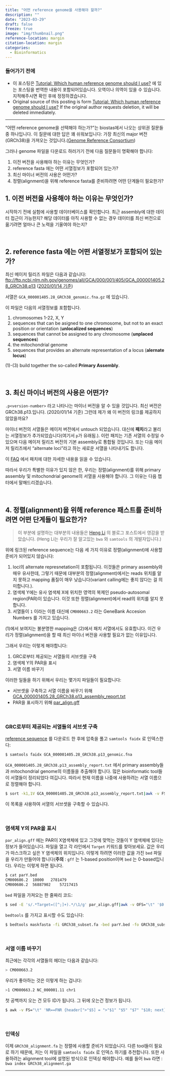 ```yaml
---
title: "어떤 reference genome을 사용해야 할까?"
description: ""
date: "2023-03-29"
draft: false
freeze: true
image: "img/thumbnail.png"
reference-location: margin
citation-location: margin
categories:
  - Bioinformatics
---
```




### 들어가기 전에

- 이 포스팅은 [Tutorial: Which human reference genome should I use?](https://www.biostars.org/p/342482/) 에 있는 포스팅을 번역한 내용이 포함되어있습니다. 오역이나 의역이 있을 수 있습니다. 지적해주시면 확인 후에 정정하겠습니다.
- Original source of this posting is form [Tutorial: Which human reference genome should I use?](https://www.biostars.org/p/342482/) If the original author requests deletion, it will be deleted immediately.

---

"어떤 reference genome을 선택해야 하는가?"는 biostas에서 나오는 상위권 질문들중 하나입니다. 이 질문에 대한 답은 꽤 쉬워보입니다: 가장 최신의 major 버전(GRCh38)을 가져오는 것입니다.([Genome Reference Consortium](https://www.ncbi.nlm.nih.gov/grc/human))

그러나 genome 파일을 다운로드 하러가기 전에 다음 질문들이 명확해야 합니다:

1. 이전 버전을 사용해야 하는 이유는 무엇인가?
2. reference fasta 에는 어떤 서열정보가 포함되어 있는가?
3. 최신 마이너 버전의 사용은 어떤가?
4. 정렬(alignment)을 위해 reference fasta를 준비하려면 어떤 단계들이 필요한가?

## 1. 이전 버전을 사용해야 하는 이유는 무엇인가?

시작하기 전에 실험에 사용할 데이터베이스를 확인합니다. 최근 assembly에 대한 데이터 접근이 가능한지? 해당 데이터를 아직 사용할 수 없는 경우 데이터를 최신 버전으로 옮기려면 얼마나 큰 노력을 기울여야 하는지?

<br/>

## 2. reference fasta 에는 어떤 서열정보가 포함되어 있는가?

최신 메이저 릴리즈 파일은 다음과 같습니다:
[ftp://ftp.ncbi.nlm.nih.gov/genomes/all/GCA/000/001/405/GCA_000001405.28_GRCh38.p13](ftp://ftp.ncbi.nlm.nih.gov/genomes/all/GCA/000/001/405/GCA_000001405.28_GRCh38.p13) (<u>2020/01/14 기준</u>)

서열은 `GCA_000001405.28_GRCh38_genomic.fna.gz` 에 있습니다.

이 파일은 다음의 서열정보를 포함합니다.

1. chromosomes 1-22, X, Y
2. sequences that can be asigned to one chromosome, but not to an exact position or orientation (**unlocalized sequences**)
3. sequences that cannot be assigned to any chromosome (**unplaced sequences**)
4. the mitochondrial genome
5. sequences that provides an alternate representation of a locus (**alernate locus**)

(1)-(3) build together the so-called **Primary Assembly**.

<br/>

## 3. 최신 마이너 버전의 사용은 어떤가?

`.p<version-number>` 라고 나타나는 마이너 버전을 알 수 있을 것입니다. 최신 버전은 GRCh38.p13.입니다. (2020/01/14 기준)  그런데 제가 왜 이 버전의 링크를 제공하지 않았을까요?

마이너 버전의 서열들은 메이저 버전에서 untouch 되었습니다. 대신에 **패치**라고 불리는 서열정보가 추가되었습니다(여기서 `p`가 유래됨.). 이런 패치는 기존 서열의 수정일 수 있으며 다음 메이저 릴리즈 버전의 기본 assembly로 통합될 것입니다. 또는 다음 메이저 릴리즈에서 "alternate loci"라고 하는 새로운 서열을 나타내기도 합니다.

이 [FAQ](https://www.ncbi.nlm.nih.gov/grc/help/patches) 에서 패치에 대한 자세한 내용을 읽을 수 있습니다.

따라서 우리가 특별한 이유가 있지 않은 한, 우리는 정렬(alignment)를 위해 primary assembly 및 mitochondrial genome의 서열을 사용해야 합니다. 그 이유는 다음 챕터에서 말해드리겠습니다.

<br/>

## 4. 정렬(alignment)을 위해 reference 패스트를 준비하려면 어떤 단계들이 필요한가?

>  이 부분에 설명하는 대부분의 내용들은 [Heng Li](http://lh3.github.io/2017/11/13/which-human-reference-genome-to-use) 의 블로그 포스트에서 영감을 받았습니다. (Heng Li는 우리가 잘 알고있는 `bwa` 와 `samtools` 의 개발자입니다.)

위에 링크된 reference sequence는 다음 세 가지 이유로 정렬(alignment)에 사용할 준비가 되어있지 않습니다:

1. loci의 alternate represnetation이 포함됩니다. 이것들은 primary assembly와 매우 유사한데, 그렇기 때문에 대부분의 정렬(alignment)에서는 reads 위치를 알지 못하고 mapping 품질이 매우 낮습니다(variant calling에는 좋지 않다는 걸 의미합니다.).
2. 염색체 Y에는 유사 염색체 X에 위치한 영역의 복제인 pseudo-autosomal region(PAR)이 있습니다. 이것 또한 정렬(alignment)에서 read의 위치를 알지 못합니다.
3. 서열들이 `1` 이라는 이름 대신에 `CM000663.2` 라는 GeneBank Accesion Numbers 를 가지고 있습니다.

(1)에서 보여지는 불분명한 mapping은 (2)에서 패치 서열에서도 유효합니다. 이건 우리가 정렬(alignment)을 할 때 최신 마이너 버전을 사용할 필요가 없는 이유입니다.

그래서 우리는 이렇게 해야합니다:

1. GRC로부터 제공되는 서열들의 서브셋을 구축
2. 염색체 Y의 PAR을 표시
3. 서열 이름 바꾸기

이러한 일들을 하기 위해서 우리는 몇가지 파일들이 필요합니다:

- 서브셋을 구축하고 서열 이름을 바꾸기 위해
  [GCA_000001405.28_GRCh38.p13_assembly_report.txt](ftp://ftp.ncbi.nlm.nih.gov/genomes/all/GCA/000/001/405/GCA_000001405.28_GRCh38.p13/GCA_000001405.28_GRCh38.p13_assembly_report.txt) 
- PAR을 표시하기 위해
  [par_align.gff](ftp://ftp.ncbi.nlm.nih.gov/genomes/all/GCA/000/001/405/GCA_000001405.28_GRCh38.p13/GCA_000001405.28_GRCh38.p13_assembly_structure/Primary_Assembly/pseudoautosomal_region/par_align.gff)

<br>

### GRC로부터 제공되는 서열들의 서브셋 구축

[reference sequence](ftp://ftp.ncbi.nlm.nih.gov/genomes/all/GCA/000/001/405/GCA_000001405.28_GRCh38.p13/GCA_000001405.28_GRCh38.p13_genomic.fna.gz) 를 다운로드 한 후에 압축을 풀고 `samtools faidx` 로 인덱스한다:

```bash
$ samtools faidx GCA_000001405.28_GRCh38.p13_genomic.fna
```

`GCA_000001405.28_GRCh38.p13_assembly_report.txt` 에서 primary assembly들과 mitochondrial genome의 이름들을 추출해야 합니다. 많은 bioinformatic tool들이 서열들이 정리되었다 여깁니다. 따라서 현재 이름을 나중에 사용하려는 서열 이름으로 정렬해야 합니다.

```bash
$ sort -k1,1V GCA_000001405.28_GRCh38.p13_assembly_report.txt|awk -v FS="\t" '$8 == "Primary Assembly" || $8 == "non-nuclear" {print $5}' > subset_ids.txt
```

이 목록을 사용하여 서열의 서브셋을 구축할 수 있습니다.

<br>

### 염색체 Y의 PAR을 표시

`par_align.gff` 에는 PAR이 X염색체에 있고 그것에 맞먹는 것들이 Y 염색체에 있다는 정보가 들어있습니다. 파일을 열고 각 라인에서 `Target` 키워드를 찾아보세요. 값은 우리가 마스크하고 싶은 Y 염색체의 위치입니다. 이렇게 하려면 이러한 값을 가진 `bed` 파일을 우리가 만들어야 합니다(**주의** : `gff` 는 1-based position이며 `bed` 는 0-based입니다).
우리는 이렇게 하면 됩니다.

```bash
$ cat parY.bed
CM000686.2  10000   2781479
CM000686.2  56887902    57217415
```

`bed` 파일을 가져오는 한 줄짜리 코드:

```bash
$ sed -E 's/.*Target=([^;]+).*/\1/g' par_align.gff|awk -v OFS="\t" '$0 !~ "^#" {print $1, $2-1, $3}'  > parY.bed
```

`bedtools` 를 가지고 표시할 수도 있습니다:

```bash
$ bedtools maskfasta -fi GRCh38_subset.fa -bed parY.bed -fo GRCh38_subset_masked.fa
```

<br>

### 서열 이름 바꾸기

최근에는 각각의 서열들의 헤더는 다음과 같습니다:

```bash
> CM000663.2
```

우리가 좋아하는 것은 이렇게 하는 겁니다:

```bash
>1 CM000663.2 NC_000001.11 chr1
```

첫 공백까지 오는 건 모두 ID가 됩니다. 그 뒤에 오는건 정보가 됩니다.

```bash
$ awk -v FS="\t" 'NR==FNR {header[">"$5] = ">"$1" "$5" "$7" "$10; next} $0 ~ "^>" {$0 = header[$0]}1' GCA_000001405.28_GRCh38.p13_assembly_report.txt GRCh38_subset_masked.fa > GRCh38_alignment.fa
```

<br>

### 인덱싱

이제 `GRCh38_alignment.fa` 는 정렬에 사용할 준비가 되었습니다. 다른 tool들이 필요로 하기 때문에, 저는 이 파일을 `samtools faidx` 로 인덱스 하기를 추천합니다. 또한 사용하려는 alignment tool에 설명된 방식으로 인덱싱 해야합니다.
예를 들어 `bwa` 라면 : `bwa index GRCh38_alignment.ga`

---

